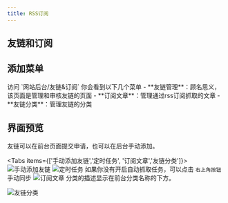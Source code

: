 ```yaml
---
title: RSS订阅
---
```


## 友链和订阅

## 添加菜单

<Steps>
  <Step>访问 `网站后台/友链&订阅`</Step>
  <Step>
    你会看到以下几个菜单 - **友链管理**：顾名思义，该页面是管理和审核友链的页面
    - **订阅文章**：管理通过rss订阅抓取的文章 - **友链分类**：管理友链的分类
  </Step>
</Steps>

## 界面预览

友链可以在前台页面提交申请，也可以在后台手动添加。

<Tabs items={['手动添加友链','定时任务', '订阅文章','友链分类']}>
  <Tab value="手动添加友链">
		![手动添加友链](/imgs/1744010285477.webp)
	</Tab>
  <Tab value="定时任务">
		![定时任务](/imgs/1744010139797.webp)
	</Tab>
  <Tab value="订阅文章">
	如果你没有开启自动抓取任务，可以点击 `右上角按钮` 手动同步
		![订阅文章](/imgs/1744010359939.webp)
	</Tab>
  <Tab value="友链分类">
分类的描述显示在前台分类名称的下方。

![友链分类](/imgs/1744010482039.webp)
</Tab>

</Tabs>
